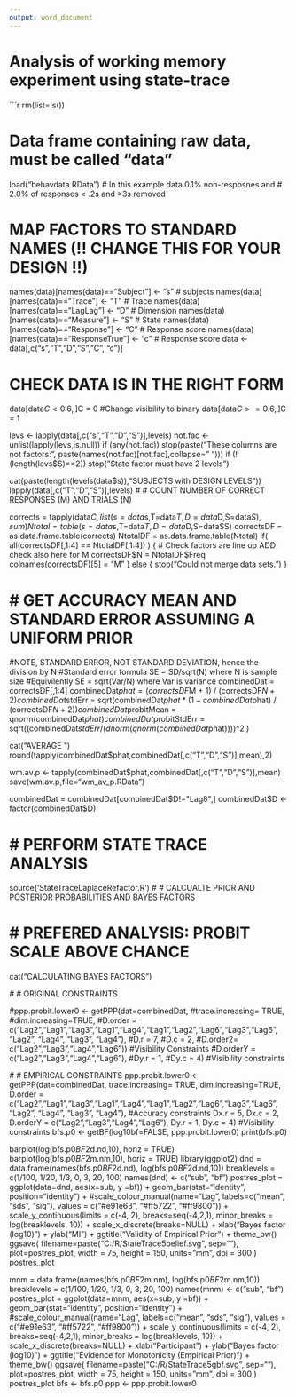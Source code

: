 ```yaml
---
output: word_document
---
```

Analysis of working memory experiment using state-trace
========================================================



```r

rm(list=ls())

# Data frame containing raw data, must be called "data"
load("behavdata.RData") 
# In this example data 0.1% non-resposnes and 
#                      2.0% of responses < .2s and >3s removed


# MAP FACTORS TO STANDARD NAMES (!! CHANGE THIS FOR YOUR DESIGN !!)

names(data)[names(data)=="Subject"] <- "s"  # subjects
names(data)[names(data)=="Trace"]    <- "T"  # Trace
names(data)[names(data)=="LagLag"]     <- "D"  # Dimension
names(data)[names(data)=="Measure"] <- "S"  # State
names(data)[names(data)=="Response"]      <- "C"  # Response score
names(data)[names(data)=="ResponseTrue"]      <- "c"  # Response score 
data <- data[,c("s","T","D","S","C", "c")]

# CHECK DATA IS IN THE RIGHT FORM


data[data$C<0.6,]$C = 0 #Change visibility to binary
data[data$C>=0.6,]$C = 1 


levs <- lapply(data[,c("s","T","D","S")],levels)
not.fac <- unlist(lapply(levs,is.null))
if (any(not.fac))
  stop(paste("These columns are not factors:",
             paste(names(not.fac)[not.fac],collapse=" ")))
if (!(length(levs$S)==2))
  stop("State factor must have 2 levels")

cat(paste(length(levels(data$s)),"SUBJECTS with DESIGN LEVELS\n\n"))
lapply(data[,c("T","D","S")],levels)
# # COUNT NUMBER OF CORRECT RESPONSES (M) AND TRIALS (N)


corrects = tapply(data$C,list(s=data$s,T=data$T,D=data$D,S=data$S),sum)
Ntotal = table(s=data$s,T=data$T,D=data$D,S=data$S)
correctsDF = as.data.frame.table(corrects)
NtotalDF = as.data.frame.table(Ntotal)
if(  all(correctsDF[,1:4] == NtotalDF[,1:4]) ) { # Check factors are line up ADD check also here for M
  correctsDF$N = NtotalDF$Freq
  colnames(correctsDF)[5] = "M"
} else {
stop("Could not merge data sets.")
}



# # GET ACCURACY MEAN AND STANDARD ERROR ASSUMING A UNIFORM PRIOR
#NOTE, STANDARD ERROR, NOT STANDARD DEVIATION, hence the division by N
#Standard error formula SE = SD/sqrt(N) where N is sample size
#Equivilently SE = sqrt(Var/N) where Var is variance
combinedDat = correctsDF[,1:4]
combinedDat$phat = (correctsDF$M + 1) / (correctsDF$N + 2)
combinedDat$stdErr = sqrt(combinedDat$phat * (1 - combinedDat$phat) / (correctsDF$N + 2))
combinedDat$probitMean = qnorm(combinedDat$phat)
combinedDat$probitStdErr = sqrt((combinedDat$stdErr/(dnorm(qnorm(combinedDat$phat))))^2 )


cat("AVERAGE \nACCURACY\n\n\n\n")
round(tapply(combinedDat$phat,combinedDat[,c("T","D","S")],mean),2)

wm.av.p <- tapply(combinedDat$phat,combinedDat[,c("T","D","S")],mean)
save(wm.av.p,file="wm_av_p.RData")

combinedDat = combinedDat[combinedDat$D!="Lag8",]
combinedDat$D <- factor(combinedDat$D)

# # PERFORM STATE TRACE ANALYSIS

 source('StateTraceLaplaceRefactor.R')
# # CALCUALTE PRIOR AND POSTERIOR PROBABILITIES AND BAYES FACTORS


# # PREFERED ANALYSIS: PROBIT SCALE ABOVE CHANCE

 cat("CALCULATING BAYES FACTORS\n\n")
 
  # # ORIGINAL CONSTRAINTS
 
 #ppp.probit.lower0 <- getPPP(dat=combinedDat,
                     #trace.increasing= TRUE,
                     #dim.increasing=TRUE,
                     #D.order = c("Lag2","Lag1","Lag3","Lag1","Lag4","Lag1","Lag2","Lag6","Lag3","Lag6", "Lag2", "Lag4", "Lag3", "Lag4"),
                     #D.r = 7,
                     #D.c = 2,
                     #D.order2= c("Lag2","Lag3","Lag4","Lag6")) #Visibility Constraints
                     #D.orderY = c("Lag2","Lag3","Lag4","Lag6"),
                     #Dy.r = 1,
                     #Dy.c = 4) #Visibility constraints
 
 # # EMPIRICAL CONSTRAINTS
  ppp.probit.lower0 <- getPPP(dat=combinedDat,
                     trace.increasing= TRUE,
                     dim.increasing=TRUE,
                     D.order = c("Lag2","Lag1","Lag3","Lag1","Lag4","Lag1","Lag2","Lag6","Lag3","Lag6", "Lag2", "Lag4", "Lag3", "Lag4"), #Accuracy constraints
                     Dx.r = 5,
                     Dx.c = 2,
                     D.orderY = c("Lag2","Lag3","Lag4","Lag6"),
                     Dy.r = 1,
                     Dy.c = 4) #Visibility constraints
 bfs.p0 <- getBF(log10bf=FALSE, ppp.probit.lower0)
 print(bfs.p0)
 
 
 barplot(log(bfs.p0$BF2$d.nd,10), horiz = TRUE)
 barplot(log(bfs.p0$BF2$m.nm,10), horiz = TRUE)
library(ggplot2)
dnd = data.frame(names(bfs.p0$BF2$d.nd), log(bfs.p0$BF2$d.nd,10))
breaklevels = c(1/100, 1/20, 1/3, 0, 3, 20, 100)
names(dnd) <- c("sub", "bf")
postres_plot = ggplot(data=dnd, aes(x=sub, y =bf)) +
  geom_bar(stat="identity", position="identity") +
  #scale_colour_manual(name="Lag", labels=c("mean", "sds", "sig"), values = c("#e91e63", "#ff5722", "#ff9800")) +
  scale_y_continuous(limits = c(-4, 2), breaks=seq(-4,2,1), minor_breaks = log(breaklevels, 10)) +
  scale_x_discrete(breaks=NULL) +
  xlab("Bayes factor (log10)") +
  ylab("MI") +
  ggtitle("Validity of Empirical Prior") +
theme_bw()
ggsave(
  filename=paste("C:/R/StateTrace5belief.svg", sep=""),
  plot=postres_plot,
  width = 75,
  height = 150,
  units="mm",
  dpi = 300
)
postres_plot

mnm = data.frame(names(bfs.p0$BF2$m.nm), log(bfs.p0$BF2$m.nm,10))
breaklevels = c(1/100, 1/20, 1/3, 0, 3, 20, 100)
names(mnm) <- c("sub", "bf")
postres_plot = ggplot(data=mnm, aes(x=sub, y =bf)) +
  geom_bar(stat="identity", position="identity") +
  #scale_colour_manual(name="Lag", labels=c("mean", "sds", "sig"), values = c("#e91e63", "#ff5722", "#ff9800")) +
  scale_y_continuous(limits = c(-4, 2), breaks=seq(-4,2,1), minor_breaks = log(breaklevels, 10)) +
  scale_x_discrete(breaks=NULL) +
  xlab("Participant") +
  ylab("Bayes factor (log10)") +
  ggtitle("Evidence for Monotonicity (Empirical Prior)") +
theme_bw()
ggsave(
  filename=paste("C:/R/StateTrace5gbf.svg", sep=""),
  plot=postres_plot,
  width = 75,
  height = 150,
  units="mm",
  dpi = 300
)
postres_plot
bfs <- bfs.p0 
ppp <- ppp.probit.lower0


